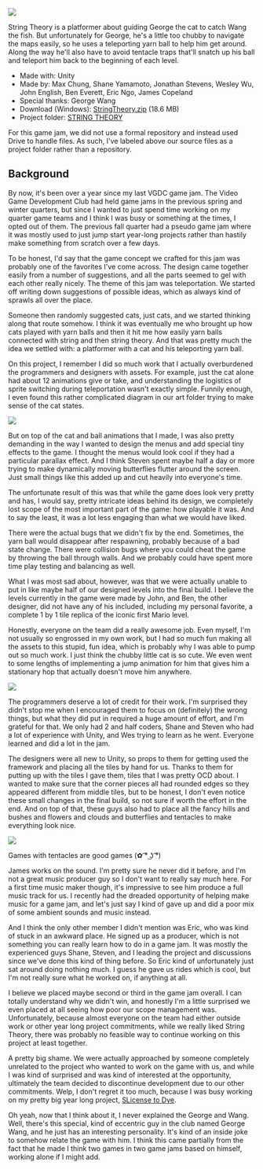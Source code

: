 <img src="https://d1yx06f4zik90o.cloudfront.net/uploads/stringTheoryBanner.png" />

String Theory is a platformer about guiding George the cat to catch Wang the fish. But unfortunately for George, he's a little too chubby to navigate the maps easily, so he uses a teleporting yarn ball to help him get around. Along the way he'll also have to avoid tentacle traps that'll snatch up his ball and teleport him back to the beginning of each level.

- Made with: Unity
- Made by: Max Chung, Shane Yamamoto, Jonathan Stevens, Wesley Wu, John English, Ben Everett, Eric Ngo, James Copeland
- Special thanks: George Wang
- Download (Windows): [StringTheory.zip](https://d1yx06f4zik90o.cloudfront.net/uploads/StringTheory.zip) (18.6 MB)
- Project folder: [STRING THEORY](https://drive.google.com/folderview?id=0B9f8l7Lh8KmtLVRHeW5rZzdISU0&usp=sharing)

For this game jam, we did not use a formal repository and instead used Drive to handle files. As such, I've labeled above our source files as a project folder rather than a repository.

## Background

By now, it's been over a year since my last VGDC game jam. The Video Game Development Club had held game jams in the previous spring and winter quarters, but since I wanted to just spend time working on my quarter game teams and I think I was busy or something at the times, I opted out of them. The previous fall quarter had a pseudo game jam where it was mostly used to just jump start year-long projects rather than hastily make something from scratch over a few days.

To be honest, I'd say that the game concept we crafted for this jam was probably one of the favorites I've come across. The design came together easily from a number of suggestions, and all the parts seemed to gel with each other really nicely. The theme of this jam was teleportation. We started off writing down suggestions of possible ideas, which as always kind of sprawls all over the place.

Someone then randomly suggested cats, just cats, and we started thinking along that route somehow. I think it was eventually me who brought up how cats played with yarn balls and then it hit me how easily yarn balls connected with string and then string theory. And that was pretty much the idea we settled with: a platformer with a cat and his teleporting yarn ball.

On this project, I remember I did so much work that I actually overburdened the programmers and designers with assets. For example, just the cat alone had about 12 animations give or take, and understanding the logistics of sprite switching during teleportation wasn't exactly simple. Funnily enough, I even found this rather complicated diagram in our art folder trying to make sense of the cat states.

<img src="https://d1yx06f4zik90o.cloudfront.net/uploads/Cat_and_Ball_Animation_States.jpg" />

But on top of the cat and ball animations that I made, I was also pretty demanding in the way I wanted to design the menus and add special tiny effects to the game. I thought the menus would look cool if they had a particular parallax effect. And I think Steven spent maybe half a day or more trying to make dynamically moving butterflies flutter around the screen. Just small things like this added up and cut heavily into everyone's time.

The unfortunate result of this was that while the game does look very pretty and has, I would say, pretty intricate ideas behind its design, we completely lost scope of the most important part of the game: how playable it was. And to say the least, it was a lot less engaging than what we would have liked.

There were the actual bugs that we didn't fix by the end. Sometimes, the yarn ball would disappear after respawning, probably because of a bad state change. There were collision bugs where you could cheat the game by throwing the ball through walls. And we probably could have spent more time play testing and balancing as well.

What I was most sad about, however, was that we were actually unable to put in like maybe half of our designed levels into the final build. I believe the levels currently in the game were made by John, and Ben, the other designer, did not have any of his included, including my personal favorite, a complete 1 by 1 tile replica of the iconic first Mario level.

Honestly, everyone on the team did a really awesome job. Even myself, I'm not usually so engrossed in my own work, but I had so much fun making all the assets to this stupid, fun idea, which is probably why I was able to pump out so much work. I just think the chubby little cat is so cute. We even went to some lengths of implementing a jump animation for him that gives him a stationary hop that actually doesn't move him anywhere.

<img src="https://d1yx06f4zik90o.cloudfront.net/uploads/catJump.png" />

The programmers deserve a lot of credit for their work. I'm surprised they didn't stop me when I encouraged them to focus on (definitely) the wrong things, but what they did put in required a huge amount of effort, and I'm grateful for that. We only had 2 and half coders, Shane and Steven who had a lot of experience with Unity, and Wes trying to learn as he went. Everyone learned and did a lot in the jam.

The designers were all new to Unity, so props to them for getting used the framework and placing all the tiles by hand for us. Thanks to them for putting up with the tiles I gave them, tiles that I was pretty OCD about. I wanted to make sure that the corner pieces all had rounded edges so they appeared different from middle tiles, but to be honest, I don't even notice these small changes in the final build, so not sure if worth the effort in the end. And on top of that, these guys also had to place all the fancy hills and bushes and flowers and clouds and butterflies and tentacles to make everything look nice.

<img src="https://d1yx06f4zik90o.cloudfront.net/uploads/tentacleIdle.png" />
<p className="caption">Games with tentacles are good games (✿ ͡° ͜ʖ ͡°)</p>

James works on the sound. I'm pretty sure he never did it before, and I'm not a great music producer guy so I don't want to really say much here. For a first time music maker though, it's impressive to see him produce a full music track for us. I recently had the dreaded opportunity of helping make music for a game jam, and let's just say I kind of gave up and did a poor mix of some ambient sounds and music instead.

And I think the only other member I didn't mention was Eric, who was kind of stuck in an awkward place. He signed up as a producer, which is not something you can really learn how to do in a game jam. It was mostly the experienced guys Shane, Steven, and I leading the project and discussions since we've done this kind of thing before. So Eric kind of unfortunately just sat around doing nothing much. I guess he gave us rides which is cool, but I'm not really sure what he worked on, if anything at all.

I believe we placed maybe second or third in the game jam overall. I can totally understand why we didn't win, and honestly I'm a little surprised we even placed at all seeing how poor our scope management was. Unfortunately, because almost everyone on the team had either outside work or other year long project commitments, while we really liked String Theory, there was probably no feasible way to continue working on this project at least together.

A pretty big shame. We were actually approached by someone completely unrelated to the project who wanted to work on the game with us, and while I was kind of surprised and was kind of interested at the opportunity, ultimately the team decided to discontinue development due to our other commitments. Welp, I don't regret it too much, because I was busy working on my pretty big year long project, [SLicense to Dye](http://maxrchung.com/projects/slicensetodye).

Oh yeah, now that I think about it, I never explained the George and Wang. Well, there's this special, kind of eccentric guy in the club named George Wang, and he just has an interesting personality. It's kind of an inside joke to somehow relate the game with him. I think this came partially from the fact that he made I think two games in two game jams based on himself, working alone if I might add.
